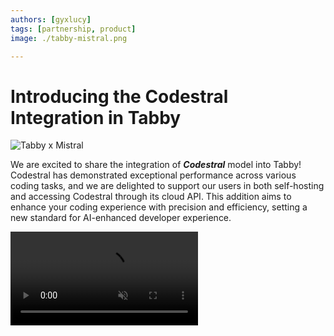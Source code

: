 ```yaml
---
authors: [gyxlucy]
tags: [partnership, product]
image: ./tabby-mistral.png

---
```




# Introducing the Codestral Integration in Tabby

![Tabby x Mistral](./tabby-mistral.png)

We are excited to share the integration of ***Codestral*** model into Tabby! 
Codestral has demonstrated exceptional performance across various coding tasks, and we are delighted to support our users in both self-hosting and accessing Codestral through its cloud API. 
This addition aims to enhance your coding experience with precision and efficiency, setting a new standard for AI-enhanced developer experience.

<video autoplay muted controls src={CodestralVideoUrl} type="video/mp4" className='w-full md:w-[620px]'/>

## What's great about Codestral?

Compared to other coding LLMs, Codestral stands out with its single model that supports both instruction-following and fill-in-the-middle compatibility. 
This is achieved by fine-tuning the base model on two data sets simultaneously. 
This dual fine-tuning strategy allows the same model to perform excellently in both code completion and conversational tasks, greatly simplifying the model deployment stack. 
This highlights an important direction we're extremely excited about from an application perspective, especially in on-prem/byoc use cases.

Besides, Codestral is trained on a diverse dataset of **80+ programming languages**, ensuring a high-quality experience for developers working with a wide range of languages.


## Get started with Codestral in Tabby

### Self-hosting Codestral

Codestral-22B is available for both Tabby completion and chat models [link](/docs/model-registry/models).
Please follow [Tabby Installation](https://tabby.tabbyml.com/docs/quick-start/installation/) to host Tabby and set `--model Codestral-22B --chat-model Codestral-22B`.

:::warning
Users need to respect the [Mistral AI Non-Production License (MNPL)](https://mistral.ai/news/mistral-ai-non-production-license-mnpl/) when using Codestral model.
This license allows developers to use the model for non-commercial purposes and to support research work. For other production use cases, a Mistral commercial license is required.
:::

### Access via Mistal AI API

Tabby also supports connecting to Mistral's API Platform. To use Codestral via Mistral's API, you need to first sign up for an API key from [Mistral AI](https://mistral.ai/). 
Then in Tabby, set your model configuration as below in `~/.tabby/config.toml` file ([see more](https://tabby.tabbyml.com/docs/administration/model/#mistral--codestral)).

![Codestral API in Tabby](./codestral_api.jpeg)




